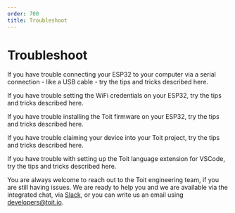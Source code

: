 ```yaml
---
order: 700
title: Troubleshoot
---
```


# Troubleshoot

<Boxes>
<Box title="Connect ESP32" to="./serialtroubleshoot">

If you have trouble connecting your ESP32 to your computer via a serial connection - like a USB cable - try the tips and tricks described here.

</Box>

<Box title="WiFi setup" to="./wifitroubleshoot">

If you have trouble setting the WiFi credentials on your ESP32, try the tips and tricks described here.

</Box>

<Box title="Install firmware" to="./setuptroubleshoot">

If you have trouble installing the Toit firmware on your ESP32, try the tips and tricks described here.

</Box>

<Box title="Claim device" to="./claimtroubleshoot">

If you have trouble claiming your device into your Toit project, try the tips and tricks described here.

</Box>

<Box title="VSCode extension" to="./vscodetroubleshoot">

If you have trouble with setting up the Toit language extension for VSCode, try the tips and tricks described here.

</Box>

</Boxes>

You are always welcome to reach out to the Toit engineering team, if you are still having issues. We are ready to help you and we are available via the integrated chat, via [Slack](https://chat.toit.io), or you can write us an email using developers@toit.io.
